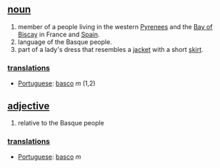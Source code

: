 == [[noun]] ==
# member of a people living in the western [[Pyrenees]] and the [[Bay of Biscay]] in France and [[Spain]].
# language of the Basque people.
# part of a lady's dress that resembles a [[jacket]] with a short [[skirt]].

=== [[translations]] ===
*[[Portuguese]]: [[basco]] ''m'' (1,2)

== [[adjective]] ==
# relative to the Basque people

=== [[translations]] ===
*[[Portuguese]]: [[basco]] ''m''